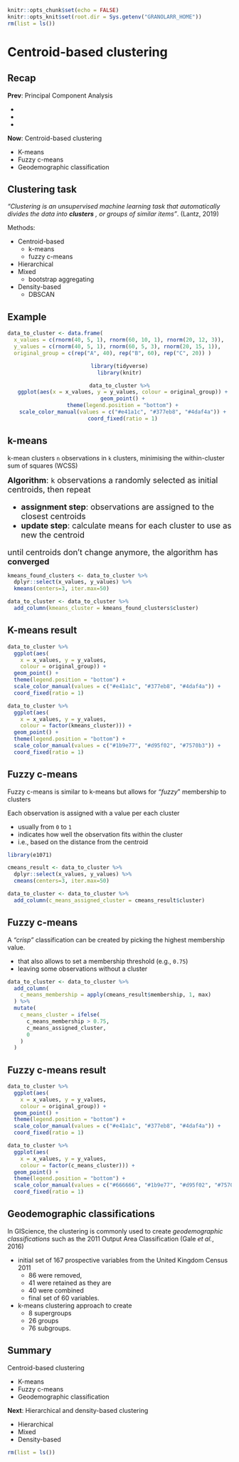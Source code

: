 ```r
knitr::opts_chunk$set(echo = FALSE)
knitr::opts_knit$set(root.dir = Sys.getenv("GRANOLARR_HOME"))
rm(list = ls())
```



# Centroid-based clustering



## Recap

**Prev**: Principal Component Analysis

- 
- 
- 

**Now**: Centroid-based clustering

- K-means
- Fuzzy c-means
- Geodemographic classification


## Clustering task

*"Clustering is an unsupervised machine learning task that automatically divides the data into* ***clusters*** *, or groups of similar items"*. (Lantz, 2019)

Methods:

- Centroid-based 
    - k-means
    - fuzzy c-means
- Hierarchical
- Mixed 
    - bootstrap aggregating
- Density-based
    - DBSCAN



## Example

```r
data_to_cluster <- data.frame(
  x_values = c(rnorm(40, 5, 1), rnorm(60, 10, 1), rnorm(20, 12, 3)),
  y_values = c(rnorm(40, 5, 1), rnorm(60, 5, 3), rnorm(20, 15, 1)),
  original_group = c(rep("A", 40), rep("B", 60), rep("C", 20)) )
```

<center>
```r
library(tidyverse)
library(knitr)

data_to_cluster %>%
  ggplot(aes(x = x_values, y = y_values, colour = original_group)) +
  geom_point() +
  theme(legend.position = "bottom") +
  scale_color_manual(values = c("#e41a1c", "#377eb8", "#4daf4a")) +
  coord_fixed(ratio = 1)
```
</center>

## k-means

k-mean clusters `n` observations in `k` clusters, minimising the within-cluster sum of squares (WCSS)

<font size="4">	
**Algorithm**: `k` observations a randomly selected as initial centroids, then repeat

- **assignment step**: observations are assigned to the closest centroids
- **update step**: calculate means for each cluster to use as new the centroid

until centroids don't change anymore, the algorithm has **converged**
</font>

```r
kmeans_found_clusters <- data_to_cluster %>%
  dplyr::select(x_values, y_values) %>%
  kmeans(centers=3, iter.max=50)

data_to_cluster <- data_to_cluster %>%
  add_column(kmeans_cluster = kmeans_found_clusters$cluster)
```

## K-means result

:::::: {.cols data-latex=""}

::: {.col data-latex="{0.5\textwidth}"}

```r
data_to_cluster %>%
  ggplot(aes(
    x = x_values, y = y_values, 
    colour = original_group)) +
  geom_point() +
  theme(legend.position = "bottom") +
  scale_color_manual(values = c("#e41a1c", "#377eb8", "#4daf4a")) +
  coord_fixed(ratio = 1)
```

:::

::: {.col data-latex="{0.5\textwidth}"}

```r
data_to_cluster %>%
  ggplot(aes(
    x = x_values, y = y_values, 
    colour = factor(kmeans_cluster))) +
  geom_point() +
  theme(legend.position = "bottom") +
  scale_color_manual(values = c("#1b9e77", "#d95f02", "#7570b3")) +
  coord_fixed(ratio = 1)
```

:::
::::::

## Fuzzy c-means

Fuzzy c-means is similar to k-means but allows for *"fuzzy*" membership to clusters

Each observation is assigned with a value per each cluster

- usually from `0` to `1`
- indicates how well the observation fits within the cluster
- i.e., based on the distance from the centroid

```r
library(e1071)

cmeans_result <- data_to_cluster %>%
  dplyr::select(x_values, y_values) %>%
  cmeans(centers=3, iter.max=50)

data_to_cluster <- data_to_cluster %>%
  add_column(c_means_assigned_cluster = cmeans_result$cluster)
```

## Fuzzy c-means

A *"crisp"* classification can be created by picking the highest membership value.

- that also allows to set a membership threshold (e.g., `0.75`)
- leaving some observations without a cluster

```r
data_to_cluster <- data_to_cluster %>%
  add_column(
    c_means_membership = apply(cmeans_result$membership, 1, max)
  ) %>%
  mutate(
    c_means_cluster = ifelse(
      c_means_membership > 0.75, 
      c_means_assigned_cluster, 
      0
    )
  )
```

## Fuzzy c-means result

:::::: {.cols data-latex=""}

::: {.col data-latex="{0.5\textwidth}"}

```r
data_to_cluster %>%
  ggplot(aes(
    x = x_values, y = y_values, 
    colour = original_group)) +
  geom_point() +
  theme(legend.position = "bottom") +
  scale_color_manual(values = c("#e41a1c", "#377eb8", "#4daf4a")) +
  coord_fixed(ratio = 1)
```

:::

::: {.col data-latex="{0.5\textwidth}"}

```r
data_to_cluster %>%
  ggplot(aes(
    x = x_values, y = y_values, 
    colour = factor(c_means_cluster))) +
  geom_point() +
  theme(legend.position = "bottom") +
  scale_color_manual(values = c("#666666", "#1b9e77", "#d95f02", "#7570b3")) +
  coord_fixed(ratio = 1)
```

:::
::::::


## Geodemographic classifications

In GIScience, the clustering is commonly used to create *geodemographic classifications* such as the 2011 Output Area Classification (Gale *et al.*, 2016)

- initial set of 167 prospective variables from the United Kingdom Census 2011
    - 86 were removed, 
    - 41 were retained as they are
    - 40 were combined
    - final set of 60 variables. 
- k-means clustering approach to create 
    - 8 supergroups
    - 26 groups
    - 76 subgroups. 



## Summary

Centroid-based clustering

- K-means
- Fuzzy c-means
- Geodemographic classification

**Next**: Hierarchical and density-based clustering

- Hierarchical
- Mixed 
- Density-based

```r
rm(list = ls())
```